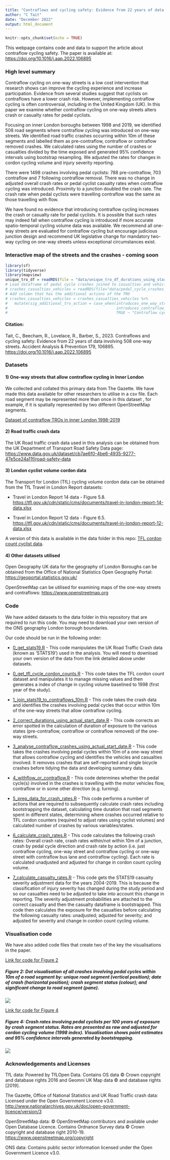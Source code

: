 ```yaml
---
title: "Contraflows and cycling safety: Evidence from 22 years of data involving 508 one-way streets"
author: "C Tait"
date: "December 2022"
output: html_document
---
```


```r
knitr::opts_chunk$set(echo = TRUE)
```


This webpage contains code and data to support the article about contraflow cycling safety. The paper is available at:
<https://doi.org/10.1016/j.aap.2022.106895>



### High level summary

Contraflow cycling on one-way streets is a low cost intervention that
research shows can improve the cycling experience and increase
participation. Evidence from several studies suggest that cyclists on
contraflows have a lower crash risk. However, implementing contraflow
cycling is often controversial, including in the United Kingdom (UK). In
this paper we examine whether contraflow cycling on one-way streets
alters crash or casualty rates for pedal cyclists.

Focusing on inner London boroughs between 1998 and 2019, we identified
508 road segments where contraflow cycling was introduced on one-way
streets. We identified road traffic crashes occurring within 10m of
these segments and labelled them as pre-contraflow, contraflow or
contraflow removed crashes. We calculated rates using the number of
crashes or casualties divided by the time exposed and generated 95%
confidence intervals using bootstrap resampling. We adjusted the rates
for changes in cordon cycling volume and injury severity reporting.

There were 1498 crashes involving pedal cyclists: 788 pre-contraflow,
703 contraflow and 7 following contraflow removal. There was no change
in adjusted overall crash rates or pedal cyclist casualty rates when
contraflow cycling was introduced. Proximity to a junction doubled the
crash rate. The crash rate when pedal cyclists were travelling
contraflow was the same as those travelling with flow.

We have found no evidence that introducing contraflow cycling increases
the crash or casualty rate for pedal cyclists. It is possible that such
rates may indeed fall when contraflow cycling is introduced if more
accurate spatio-temporal cycling volume data was available. We recommend
all one-way streets are evaluated for contraflow cycling but encourage
judicious junction design and recommend UK legislative change for
mandatory two-way cycling on one-way streets unless exceptional
circumstances exist.

### Interactive map of the streets and the crashes - coming soon

```r
library(sf)
library(tidyverse)
library(mapview)
unique_tro_df = readRDS(file = "data/unique_tro_df_durations_using_start_date.Rds")
# Load dataframe of pedal cycle crashes joined to casualties and vehicles
# crashes_casualties_vehicles = readRDS(file="data/pedal_cycle_crashes_with_casualties_&_vehicles_&_junctions&cycle_direction&infra_28_09_22.RDs")
# Add column that has the additional actions of the TRO
# crashes_casualties_vehicles = crashes_casualties_vehicles %>%
#   mutate(sig_additional_tro_action = case_when(introduces_one_way_street == TRUE ~ "One-way street and contraflow cycling", 
#                                                introduces_contraflow_bus_lane == TRUE ~ "Contraflow bus lane and contraflow cycling",
#                                                TRUE ~ "Contraflow cycling only"))


```
  
  
#### Citation:

Tait, C., Beecham, R., Lovelace, R., Barber, S., 2023. Contraflows and
cycling safety: Evidence from 22 years of data involving 508 one-way
streets. Accident Analysis & Prevention 179, 106895.
<https://doi.org/10.1016/j.aap.2022.106895>


### Datasets

#### 1) One-way streets that allow contraflow cycling in Inner London

We collected and collated this primary data from The Gazette. We have
made this data available for other researchers to utilise in a csv file.
Each road segment may be represented more than once in this dataset ,
for example, if it is spatially represented by two different
OpenStreetMap segments.

[Dataset of contraflow TROs in inner London
1998-2019](data/inner_london_contraflow_tro_1998_2019.csv)

#### 2) Road traffic crash data

The UK Road traffic crash data used in this analysis can be obtained
from the UK Department of Transport Road Safety Data page:
<https://www.data.gov.uk/dataset/cb7ae6f0-4be6-4935-9277-47e5ce24a11f/road-safety-data>

#### 3) London cyclist volume cordon data

The Transport for London (TfL) cycling volume cordon data can be
obtained from the TfL Travel in London Report datasets:

-   Travel in London Report 14 data - Figure 5.8.
    <https://tfl.gov.uk/cdn/static/cms/documents/travel-in-london-report-14-data.xlsx>

-   Travel in London Report 12 data - Figure 6.5.
    <https://tfl.gov.uk/cdn/static/cms/documents/travel-in-london-report-12-data.xlsx>

A version of this data is available in the data folder in this repo:
[TFL cordon count cyclist data](data/TFL_Cordon_data_1976_2020.csv).

#### 4) Other datasets utilised

Open Geography UK data for the geography of London Boroughs can be
obtained from the Office of National Statistics Open Geography Portal:
<https://geoportal.statistics.gov.uk/>

OpenStreetMap can be utilised for examining maps of the one-way streets
and contraflows: <https://www.openstreetmap.org>

### Code

We have added datasets to the data folder in this repository that are
required to run this code. You may need to download your own version of
the ONS geography London borough boundaries.

Our code should be run in the following order:

-   [0_get_stats19.R](code/0_get_stats19.R) - This code manipulates the
    UK Road Traffic Crash data (known as 'STATS19') used in the
    analysis. You will need to download your own version of the data
    from the link detailed above under datasets.

-   [0_get_tfl_cycle_cordon_counts.R](code/0_get_tfl_cycle_cordon_counts.R) -
    This code takes the TFL cordon count dataset and manipulates it to
    manage missing values and then generates a index of change in
    cycling volume baselined to 1998 (first year of the study).

-   [1_join_stats19_to_contraflows_10m.R](code/1_join_stats19_to_contraflows_10m.R) -
    This code takes the crash data and identifies the crashes involving
    pedal cycles that occur within 10m of the one-way streets that allow
    contraflow cycling.

-   [2_correct_durations_using_actual_start_date.R](code/2_correct_durations_using_actual_start_date.R) -
    This code corrects an error spotted in the calculation of duration
    of exposure to the various states (pre-contraflow, contraflow or
    contraflow removed) of the one-way streets.

-   [3_analyse_contraflow_crashes_using_actual_start_date.R](code/3_analyse_contraflow_crashes_using_actual_start_date.R) -
    This code takes the crashes involving pedal cycles within 10m of a
    one-way street that allows contraflow cycling and identifies the
    vehicles and casualties involved. It removes crashes that are
    self-reported and single bicycle crashes before tidying the data and
    developing summary data.

-   [4_withflow_or_contraflow.R](code/4_withflow_or_contraflow.R) - This
    code determines whether the pedal cycle(s) involved in the crashes
    is travelling with the motor vehicles flow, contraflow or in some
    other direction (e.g. turning).

-   [5_prep_data_for_crash_rates.R](code/5_prep_data_for_crash_rates.R) -
    This code performs a number of actions that are required to
    subsequently calculate crash rates including bootstrapping the
    dataset, calculating time duration that road segments spent in
    different states, determining where crashes occurred relative to TFL
    cordon counters (required to adjust rates using cyclist volumes) and
    calculated number of crashes by various variables/states.

-   [6_calculate_crash_rates.R](code/6_calculate_crash_rates.R) - This
    code calculates the following crash rates: Overall crash rate, crash
    rates within/not within 10m of a junction, crash by pedal cycle
    direction and crash rate by action (i.e. just contraflow cycling,
    one-way street and contraflow cycling or one-way street with
    contraflow bus lane and contraflow cycling). Each rate is calculated
    unadjusted and adjusted for change in cordon count cycling volume.

-   [7_calculate_casualty_rates.R](code/7_calculate_casualty_rates.R) -
    This code gets the STATS19 casualty severity adjustment data for the
    years 2004-2019. This is because the classification of injury
    severity has changed during the study period and so our casualties
    need to be adjusted to take into account this change in reporting.
    The severity adjustment probabilities are attached to the correct
    casualty and then the casualty dataframe is bootstrapped. This code
    then calculates the exposure for the casualties before calculating
    the following casualty rates: unadjusted; adjusted for severity; and
    adjusted for severity and change in cordon count cycling volume.

### Visualisation code

We have also added code files that create two of the key the
visualisations in the paper.

[Link for code for Figure 2](code/visualising_all_crashes.R)

##### Figure 2: Dot visualisation of all crashes involving pedal cycles within 10m of a road segment by: unique road segment (vertical position); date of crash (horizontal position); crash segment status (colour); and significant change to road segment (pane).

![](figures/fig_2.jpeg)

[Link for code for Figure 4](code/visualising_crash_rate.R)

##### Figure 4: Crash rates involving pedal cyclists per 100 years of exposure by crash segment status. Rates are presented as raw and adjusted for cordon cycling volume (1998 index). Visualisation shows point estimates and 95% confidence intervals generated by bootstrapping.

![](figures/fig_4.png)

### Acknowledgements and Licenses

TfL data: Powered by TfLOpen Data. Contains OS data © Crown copyright
and database rights 2016 and Geomni UK Map data © and database rights
[2019].

The Gazette, Office of National Statistics and UK Road Traffic crash
data: Licensed under the Open Government Licence v3.0.
<http://www.nationalarchives.gov.uk/doc/open-government-licence/version/3>

OpenStreetMap data: © OpenStreetMap contributors and available under
Open Database Licence. Contains Ordnance Survey data © Crown copyright
and database right 2010-19. <https://www.openstreetmap.org/copyright>

ONS data: Contains public sector information licensed under the Open
Government Licence v3.0.

